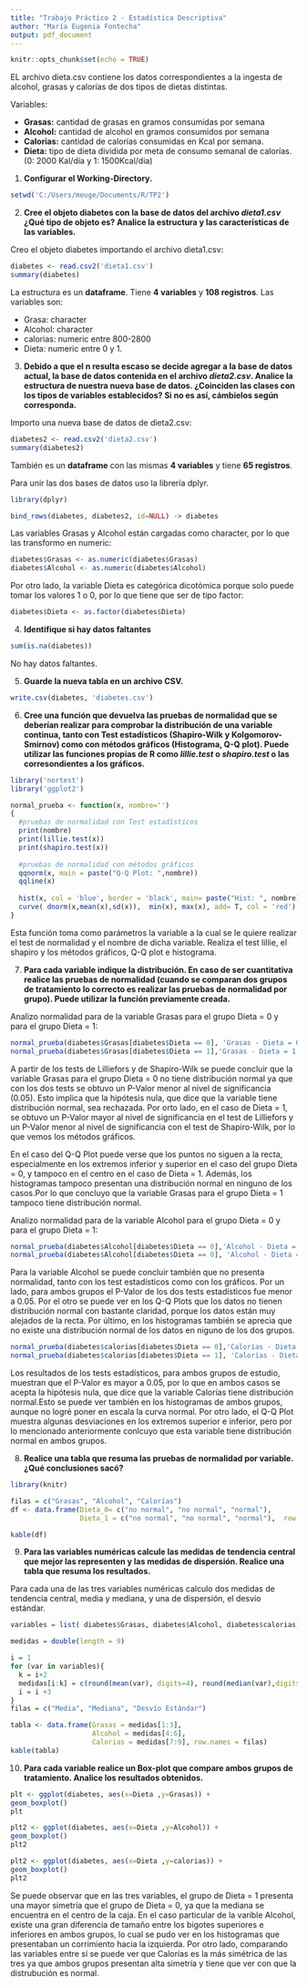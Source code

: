 ```yaml
---
title: "Trabajo Práctico 2 - Estadística Descriptiva"
author: "María Eugenia Fontecha"
output: pdf_document
---
```


```r
knitr::opts_chunk$set(echo = TRUE)
```

EL archivo dieta.csv contiene los datos correspondientes a la ingesta de alcohol, grasas y calorías de dos tipos de dietas distintas.

Variables:

- **Grasas:** cantidad de grasas en gramos consumidas por semana
- **Alcohol:** cantidad de alcohol en gramos consumidos por semana
- **Calorias:** cantidad de calorías consumidas en Kcal por semana.
- **Dieta:** tipo de dieta dividida por meta de consumo semanal de calorías. (0: 2000 Kal/día y 1: 1500Kcal/dia)

1. **Configurar el Working-Directory.**

```r
setwd('C:/Users/meuge/Documents/R/TP2')
```

2. **Cree el objeto diabetes con la base de datos del archivo *dieta1.csv* ¿Qué tipo de objeto es? Analice la estructura y las características de las variables.**

Creo el objeto diabetes importando el archivo dieta1.csv:

```r
diabetes <- read.csv2('dieta1.csv')
summary(diabetes)
```

La estructura es un **dataframe**. Tiene **4 variables** y **108 registros**.
Las variables son:

- Grasa: character
- Alcohol: character
- calorias: numeric entre 800-2800 
- Dieta: numeric entre 0 y 1.

3. **Debido a que el n resulta escaso se decide agregar a la base de datos actual, la base de datos contenida en el archivo *dieta2.csv*. Analice la estructura de nuestra nueva base de datos. ¿Coinciden las clases con los tipos de variables establecidos? Si no es así, cámbielos según corresponda.**

Importo una nueva base de datos de dieta2.csv:

```r
diabetes2 <- read.csv2('dieta2.csv')
summary(diabetes2)
```

También es un **dataframe** con las mismas **4 variables** y tiene **65 registros**.

Para unir las dos bases de datos uso la librería dplyr.
```r
library(dplyr)
```

```r
bind_rows(diabetes, diabetes2, id=NULL) -> diabetes
```

Las variables Grasas y Alcohol están cargadas como character, por lo que las transformo en numeric:

```r
diabetes$Grasas <- as.numeric(diabetes$Grasas)
diabetes$Alcohol <- as.numeric(diabetes$Alcohol)
```

Por otro lado, la variable Dieta es categórica dicotómica porque solo puede tomar los valores 1 o 0, por lo que tiene que ser de tipo factor:

```r
diabetes$Dieta <- as.factor(diabetes$Dieta)
```

4. **Identifique si hay datos faltantes**

```r
sum(is.na(diabetes))
```
No hay datos faltantes.

5. **Guarde la nueva tabla en un archivo CSV.**

```r
write.csv(diabetes, 'diabetes.csv')
```

6. **Cree una función que devuelva las pruebas de normalidad que se deberían realizar para comprobar la distribución de una variable continua, tanto con Test estadísticos (Shapiro-Wilk y Kolgomorov-Smirnov) como con métodos gráficos (Histograma, Q-Q plot). Puede utilizar las funciones propias de R como *lillie.test* o *shapiro.test* o las corresondientes a los gráficos.**
```r
library('nortest')
library('ggplot2')
```

```r
normal_prueba <- function(x, nombre='')
{
  #pruebas de normalidad con Test estadísticos
  print(nombre)
  print(lillie.test(x))
  print(shapiro.test(x))
  
  #pruebas de normalidad con métodos gráficos
  qqnorm(x, main = paste("Q-Q Plot: ",nombre))
  qqline(x)
  
  hist(x, col = 'blue', border = 'black', main= paste("Hist: ", nombre), freq =FALSE)
  curve( dnorm(x,mean(x),sd(x)),  min(x), max(x), add= T, col = 'red')
}
```


Esta función toma como parámetros la variable a la cual se le quiere realizar el test de normalidad y el nombre de dicha variable. Realiza el test lillie, el shapiro y los métodos gráficos, Q-Q plot e histograma.

7. **Para cada variable indique la distribución. En caso de ser cuantitativa realice las pruebas de normalidad (cuando se comparan dos grupos de tratamiento lo correcto es realizar las pruebas de normalidad por grupo). Puede utilizar la función previamente creada.**

Analizo normalidad para de la variable Grasas para el grupo Dieta = 0 y para el grupo Dieta = 1:

```r

normal_prueba(diabetes$Grasas[diabetes$Dieta == 0], 'Grasas - Dieta = 0')
normal_prueba(diabetes$Grasas[diabetes$Dieta == 1],'Grasas - Dieta = 1')
```
A partir de los tests de Lilliefors y de Shapiro-Wilk se puede concluir que la variable Grasas para el grupo Dieta = 0 no tiene distribución normal ya que con los dos tests se obtuvo un P-Valor menor al nivel de significancia (0.05). Esto implica que la hipótesis nula, que dice que la variable tiene distribución normal, sea rechazada. Por orto lado, en el caso de Dieta = 1, se obtuvo un P-Valor mayor al nivel de significancia en el test de Lilliefors y un P-Valor menor al nivel de significancia con el test de Shapiro-Wilk, por lo que vemos los métodos gráficos.

En el caso del Q-Q Plot puede verse que los puntos no siguen a la recta, especialmente en los extremos inferior y superior en el caso del grupo Dieta = 0, y tampoco en el centro en el caso de Dieta = 1. Además, los histogramas tampoco presentan una distribución normal en ninguno de los casos.Por lo que concluyo que la variable Grasas para el grupo Dieta = 1 tampoco tiene distribución normal.

Analizo normalidad para de la variable Alcohol para el grupo Dieta = 0 y para el grupo Dieta = 1:
```r
normal_prueba(diabetes$Alcohol[diabetes$Dieta == 0],'Alcohol - Dieta = 0')
normal_prueba(diabetes$Alcohol[diabetes$Dieta == 0], 'Alcohol - Dieta = 1')
```

Para la variable Alcohol se puede concluir también que no presenta normalidad, tanto con los test estadísticos como con los gráficos. Por un lado, para ambos grupos el P-Valor de los dos tests estadísticos fue menor a 0.05. Por el otro se puede ver en los Q-Q Plots que los datos no tienen distribución normal con bastante claridad, porque los datos están muy alejados de la recta. Por último, en los histogramas también se aprecia que no existe una distribución normal de los datos en niguno de los dos grupos.

```r
normal_prueba(diabetes$calorias[diabetes$Dieta == 0],'Calorías - Dieta = 0')
normal_prueba(diabetes$calorias[diabetes$Dieta == 1], 'Calorías - Dieta = 1')
```
Los resultados de los tests estadísticos, para ambos grupos de estudio, muestran que el P-Valor es mayor a 0.05, por lo que en ambos casos se acepta la hipótesis nula, que dice que la variable Calorías tiene distribución normal.Esto se puede ver también en los histogramas de ambos grupos, aunque no logré poner en escala la curva normal. Por otro lado, el Q-Q Plot muestra algunas desviaciones en los extremos superior e inferior, pero por lo mencionado anteriormente conlcuyo que esta variable tiene distribución normal en ambos grupos.

8. **Realice una tabla que resuma las pruebas de normalidad por variable. ¿Qué conclusiones sacó?**

```r
library(knitr)
```

```r
filas = c("Grasas", "Alcohol", "Calorías")
df <- data.frame(Dieta_0= c("no normal", "no normal", "normal"),
                 Dieta_1 = c("no normal", "no normal", "normal"),  row.names = filas)

kable(df)
```

9. **Para las variables numéricas calcule las medidas de tendencia central que mejor las
representen y las medidas de dispersión. Realice una tabla que resuma los resultados.**

Para cada una de las tres variables numéricas calculo dos medidas de tendencia central, media y mediana, y una de dispersión, el desvío estándar.

```r
variables = list( diabetes$Grasas, diabetes$Alcohol, diabetes$calorias)

medidas = double(length = 9)

i = 1
for (var in variables){
  k = i+2
  medidas[i:k] = c(round(mean(var), digits=4), round(median(var),digits=4), round(sd(var), digits=4))
  i = i +3
}
filas = c("Media", "Mediana", "Desvío Estándar")

tabla <- data.frame(Grasas = medidas[1:3],
                    Alcohol = medidas[4:6],
                    Calorias = medidas[7:9], row.names = filas)
kable(tabla)

```
10. **Para cada variable realice un Box-plot que compare ambos grupos de tratamiento.
Analice los resultados obtenidos.**
```r
plt <- ggplot(diabetes, aes(x=Dieta ,y=Grasas)) +
geom_boxplot()
plt
```
```r
plt2 <- ggplot(diabetes, aes(x=Dieta ,y=Alcohol)) +
geom_boxplot()
plt2
```
```r
plt2 <- ggplot(diabetes, aes(x=Dieta ,y=calorias)) +
geom_boxplot()
plt2
```

Se puede observar que en las tres variables, el grupo de Dieta = 1 presenta una mayor simetría que el grupo de Dieta = 0, ya que la mediana se encuentra en el centro de la caja. En el caso particular de la varible Alcohol, existe una gran diferencia de tamaño entre los bigotes superiores e inferiores en ambos grupos, lo cual se pudo ver en los histogramas que presentaban un corrimiento hacia la izquierda. Por otro lado, comparando las variables entre sí se puede ver que Calorías es la más simétrica de las tres ya que ambos grupos presentan alta simetría y tiene que ver con que la distrubución es normal.